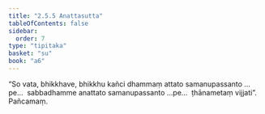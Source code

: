 ```yaml
---
title: "2.5.5 Anattasutta"
tableOfContents: false
sidebar:
  order: 7
type: "tipitaka"
basket: "su"
book: "a6"
---
```



<DynamicBreadcrumb />

<Division number="100" book="a6" bookNo="16" page="385">

<Paragraph number="723" book="a6">
“So vata, bhikkhave, bhikkhu kañci dhammaṃ attato samanupassanto …pe…  sabbadhamme anattato samanupassanto …pe…  ṭhānametaṃ vijjati”.

</Paragraph>
</Division>

<Paragraph number="724" type="center" book="a6">
Pañcamaṃ.
</Paragraph>